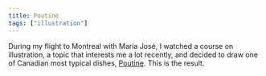 ```yaml
---
title: Poutine
tags: ["illustration"]
---
```


During my flight to Montreal with María José,
I watched a course on illustration,
a topic that interests me a lot recently,
and decided to draw one of Canadian most typical dishes,
[Poutine](https://en.wikipedia.org/wiki/Poutine).
This is the result.
